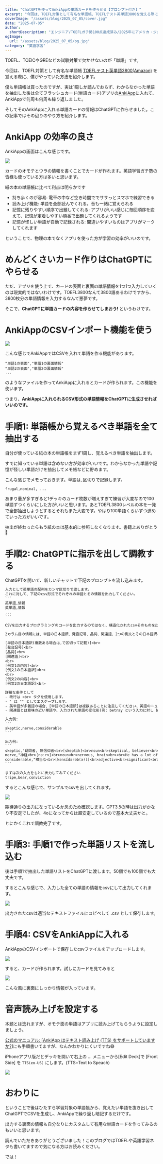 ```yaml
---
title: "ChatGPTを使ってAnkiAppの単語カードを作らせる【プロンプト付き】"
excerpt: "今回は、TOEFL対策として有名な単語帳、TOEFLテスト英単語3800を覚える際に僕がやっていた方法を紹介します。僕は実は1周しか読んでおらず、わからなかった単語を抽出した後は全てAnkiAppに入れてアプリで何周も繰り返しました。そしてそのAnkiAppに入れる単語カードの情報はChatGPTに作らせました。"
coverImage: "/assets/blog/2025_07_05/cover.jpg"
date: "2025-07-05"
author:
  shortDescription: "エンジニア/TOEFLガチ勢100点達成済み/2025年にアメリカ・ジョージア工科大学の修士課程に留学"
ogImage:
  url: "/assets/blog/2025_07_05/og.jpg"
category: "英語学習"
---
```


TOEFL、TOEICやGREなどの試験対策で欠かせないのが「単語」です。

今回は、TOEFL対策として有名な単語帳 [TOEFLテスト英単語3800(Amazon)](https://amzn.asia/d/iyruA5h) を覚える際に、僕がやっていた方法を紹介します。

僕も単語帳は買ったのですが、実は1周しか読んでおらず、わからなかった単語を抽出した後は全てフラッシュカード(単語カード)アプリの[AnkiApp](https://apps.apple.com/jp/app/ankiapp-flashcards/id689185915)に入れて、AnkiAppで何周も何周も繰り返しました。

そしてそのAnkiAppに入れる単語カードの情報はChatGPTに作らせました。この記事ではその辺りのやり方を紹介します。

# AnkiApp の効率の良さ

AnkiAppの画面はこんな感じです。

![](/assets/blog/2025_07_05/anki.jpg)

カードのオモテとウラの情報を書くことでカードが作れます。英語学習ガチ勢の皆様も使っている方は多いと思います。

紙の本の単語帳に比べて利点は明らかです

- 持ち歩くのが容易: 電車の中など空き時間ででササっとスマホで練習できる
- 読み上げ機能: 単語を全部読んでくれる。音も一緒に覚えられる
- 記憶に残りやすい順序で出題してくれる: アプリがいい感じに毎回順序を変えて、記憶が定着しやすい順番で出題してくれるようです
- 記憶が怪しい単語が自動で記録される: 間違いやすいものはアプリがマークしてくれます

ということで、物理の本でなくアプリを使った方が学習の効率がいいのです。

# めんどくさいカード作りはChatGPTにやらせる

ただ、アプリを使う上で、カードの表面と裏面の単語情報を1つ1つ入力していくのは現実的ではないわけです。TOEFL3800なんて3800語あるわけですから、3800枚分の単語情報を入力するなんて悪夢です。

そこで、**ChatGPTに単語カードの内容を作らせてしまおう!** というわけです。

# AnkiAppのCSVインポート機能を使う

![](/assets/blog/2025_07_05/csv_import.jpg)

こんな感じでAnkiAppではCSVを入れて単語を作る機能があります。

```csv
"単語1の表面","単語1の裏面情報"
"単語2の表面","単語2の裏面情報"
...
```

のようなファイルを作ってAnkiAppに入れるとカードが作られます。この機能を使います。

つまり、**AnkiAppに入れられるCSV形式の単語情報をChatGPTに生成させればいいのです。**

# 手順1: 単語帳から覚えるべき単語を全て抽出する

自分が使っている紙の本の単語帳をまず1周し、覚えるべき単語を抽出します。

すでに知っている単語は含めない方が効率がいいです。わからなかった単語や記憶が怪しい単語だけを抽出してメモ帳などに貯めます。

こんな感じでメモっておきます。単語は`,`区切りで記録します。

```csv
frugal,nominal, ...
```

あまり量が多すぎると1デッキのカード枚数が増えすぎて練習が大変なので100単語ずつくらいにした方がいいと思います。あとTOEFL3800レベルの本を一発で全部抽出しようとするとそれもまた大変です。やはり100単語くらいずつ進めていった方がいいです。

抽出が終わったらもう紙の本は基本的に参照しなくなります。書籍よありがとう👋

# 手順2: ChatGPTに指示を出して調教する

ChatGPTを開いて、新しいチャットで下記のプロンプトを流し込みます。

````txt
入力として英単語の配列をカンマ区切りで渡します。
これに対して、下記のcsv形式でそれぞれの単語とその情報を出力してください。
```
英単語,情報
英単語,情報
...
```

CSVを出力するプログラミングのコードを出力するのではなく、構造化されたcsvそのものを出力することに注意してください。

2カラム目の情報には、単語の日本語訳、発音記号、品詞、関連語、2つの例文とその日本語訳を記載します。以下のような形式で出力します。

[単語の日本語訳(複数ある場合は,で区切って記載)]<br>
[発音記号]<br>
[品詞]<br>
[関連語]<br>
<br>
[例文1の内容]<br>
[例文1の日本語訳]<br>
<br>
[例文2の内容]<br>
[例文2の日本語訳]<br>

詳細な条件として
- 改行は <br> タグを使用します。
- " は "" としてエスケープします。
- 英単語が多義語の場合、[単語の日本語訳]は複数あることに注意してください、英語のニュアンスを表すために複数の日本語を出力します(,区切りで最大3個まで出力)。また、多義語に関しては例文1、例文2はそれぞれ違った[単語の日本語訳]に対応する例文を出力します。
- 関連語とは意味の近い単語や、入力された単語の変化形(例: betray という入力に対し betrayal など)を表します

入力例:
```
skeptic,nerve,considerable
```

出力例:
```
skeptic,"疑問者, 無信仰者<br>[skeptɪk]<br>noun<br>skeptical, believer<br><br>She was a skeptic of the paranormal.<br>彼女は超常現象の疑問者だった。<br><br>I'm a bit of a skeptic when it comes to conspiracy theories.<br>陰謀論に関しては少し疑い深い。"
nerve,"神経<br>[nɜːrv]<br>noun<br>nervous, brain<br><br>He has a lot of nerve to ask for a favor after what he did.<br>彼は自分がしたことの後でお願いするなんて、神経があるよ。<br><br>I don't have the nerve to speak in front of such a large audience.<br>私はそんなに大勢の前で話す度胸はありません。"
considerable,"相当な<br>[kənsɪ́dərəb(ə)l]<br>adjective<br>significant<br><br>They made a considerable effort to finish the project on time.<br>彼らはプロジェクトを時間内に終わらせるために相当な努力をした。<br><br>The storm caused considerable damage to the building.<br>その嵐で建物はかなりの被害を受けた。"
```

まずは次の入力をもとに出力してみてください
tripe,bear,conviction
````

するとこんな感じで、サンプルでcsvを出してくれます。

![](/assets/blog/2025_07_05/gpt1.jpg)

期待通りの出力になっているか念のため確認します。GPT3.5の時は出力がかなり不安定でしたが、4oになってからは超安定しているので基本大丈夫かと。

とにかくこれで調教完了です。

# 手順3: 手順1で作った単語リストを流し込む

後は手順1で抽出した単語リストをChatGPTに渡します。50個でも100個でも大丈夫です。

するとこんな感じで、入力した全ての単語の情報をcsvにして出力してくれます。

![](/assets/blog/2025_07_05/gpt2.jpg)

出力されたcsvは適当なテキストファイルにコピペして .csv として保存します。

# 手順4: CSVをAnkiAppに入れる

AnkiAppのCSVインポートで保存したcsvファイルをアップロードします。

![](/assets/blog/2025_07_05/csv_import.jpg)

すると、カードが作られます。試しにカードを見てみると

![](/assets/blog/2025_07_05/card.png)

こんな風に裏面にしっかり情報が入っています。

# 音声読み上げを設定する

本題とは逸れますが、オモテ面の単語はアプリに読み上げてもらうように設定しましょう。

[公式のマニュアル: [AnkiApp はテキスト読み上げ (TTS) をサポートしていますか?]](https://www.ankiapp.com/support/solutions/af3c8af3/does-ankiapp-support-text-to-speech-tts-/)にも手順書いてますが、なんかわかりにくいですね😅

iPhoneアプリ版だとデッキを開いて右上の ... メニューから[Edit Deck]で [Front Side] を `TTS(en-US)` にします。(TTS=Text to Speach)

![](/assets/blog/2025_07_05/IMG_1282.jpeg)

# おわりに

ということで後はひたすら学習対象の単語帳から、覚えたい単語を抜き出してChatGPTでCSVを生成し、AnkiAppで繰り返し暗記するだけです。

出力する裏面の情報も自分なりにカスタムして有用な単語カードを作ってみるのもいいと思います。

読んでいただきありがとうございました！このブログではTOEFLや英語学習ネタも書いてますので気になる方はお読みください。

では！